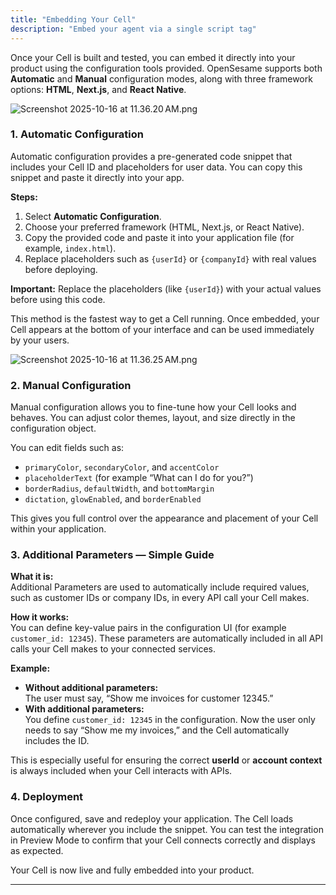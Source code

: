```yaml
---
title: "Embedding Your Cell"
description: "Embed your agent via a single script tag"
---
```



Once your Cell is built and tested, you can embed it directly into your product using the configuration tools provided. OpenSesame supports both **Automatic** and **Manual** configuration modes, along with three framework options: **HTML**, **Next.js**, and **React Native**.

![Screenshot 2025-10-16 at 11.36.20 AM.png](/images/Screenshot2025-10-16at11.36.20AM.png)

### 1. Automatic Configuration

Automatic configuration provides a pre-generated code snippet that includes your Cell ID and placeholders for user data. You can copy this snippet and paste it directly into your app.

**Steps:**

1. Select **Automatic Configuration**.
2. Choose your preferred framework (HTML, Next.js, or React Native).
3. Copy the provided code and paste it into your application file (for example, `index.html`).
4. Replace placeholders such as `{userId}` or `{companyId}` with real values before deploying.

**Important:** Replace the placeholders (like `{userId}`) with your actual values before using this code.

This method is the fastest way to get a Cell running. Once embedded, your Cell appears at the bottom of your interface and can be used immediately by your users.

![Screenshot 2025-10-16 at 11.36.25 AM.png](/images/Screenshot2025-10-16at11.36.25AM.png)

### 2. Manual Configuration

Manual configuration allows you to fine-tune how your Cell looks and behaves. You can adjust color themes, layout, and size directly in the configuration object.

You can edit fields such as:

- `primaryColor`, `secondaryColor`, and `accentColor`
- `placeholderText` (for example “What can I do for you?”)
- `borderRadius`, `defaultWidth`, and `bottomMargin`
- `dictation`, `glowEnabled`, and `borderEnabled`

This gives you full control over the appearance and placement of your Cell within your application.

### 3. Additional Parameters — Simple Guide

**What it is:**\
Additional Parameters are used to automatically include required values, such as customer IDs or company IDs, in every API call your Cell makes.

**How it works:**\
You can define key-value pairs in the configuration UI (for example `customer_id: 12345`). These parameters are automatically included in all API calls your Cell makes to your connected services.

**Example:**

- **Without additional parameters:**\
  The user must say, “Show me invoices for customer 12345.”
- **With additional parameters:**\
  You define `customer_id: 12345` in the configuration. Now the user only needs to say “Show me my invoices,” and the Cell automatically includes the ID.

This is especially useful for ensuring the correct **userId** or **account context** is always included when your Cell interacts with APIs.

### 4. Deployment

Once configured, save and redeploy your application. The Cell loads automatically wherever you include the snippet. You can test the integration in Preview Mode to confirm that your Cell connects correctly and displays as expected.

Your Cell is now live and fully embedded into your product.

---
